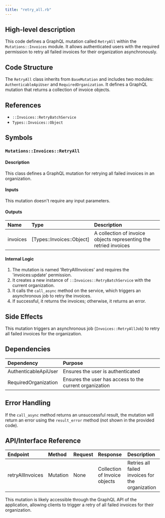 ```yaml
---
title: "retry_all.rb"
---
```


## High-level description
This code defines a GraphQL mutation called `RetryAll` within the `Mutations::Invoices` module. It allows authenticated users with the required permission to retry all failed invoices for their organization asynchronously.

## Code Structure
The `RetryAll` class inherits from `BaseMutation` and includes two modules: `AuthenticableApiUser` and `RequiredOrganization`. It defines a GraphQL mutation that returns a collection of invoice objects.

## References
- `::Invoices::RetryBatchService`
- `Types::Invoices::Object`

## Symbols

### `Mutations::Invoices::RetryAll`
#### Description
This class defines a GraphQL mutation for retrying all failed invoices in an organization.

#### Inputs
This mutation doesn't require any input parameters.

#### Outputs
| Name | Type | Description |
|:-----|:-----|:------------|
| invoices | [Types::Invoices::Object] | A collection of invoice objects representing the retried invoices |

#### Internal Logic
1. The mutation is named 'RetryAllInvoices' and requires the 'invoices:update' permission.
2. It creates a new instance of `::Invoices::RetryBatchService` with the current organization.
3. It calls the `call_async` method on the service, which triggers an asynchronous job to retry the invoices.
4. If successful, it returns the invoices; otherwise, it returns an error.

## Side Effects
This mutation triggers an asynchronous job (`Invoices::RetryAllJob`) to retry all failed invoices for the organization.

## Dependencies
| Dependency | Purpose |
|:-----------|:--------|
| AuthenticableApiUser | Ensures the user is authenticated |
| RequiredOrganization | Ensures the user has access to the current organization |

## Error Handling
If the `call_async` method returns an unsuccessful result, the mutation will return an error using the `result_error` method (not shown in the provided code).

## API/Interface Reference
| Endpoint | Method | Request | Response | Description |
|:---------|:-------|:--------|:---------|:------------|
| retryAllInvoices | Mutation | None | Collection of Invoice objects | Retries all failed invoices for the organization |

This mutation is likely accessible through the GraphQL API of the application, allowing clients to trigger a retry of all failed invoices for their organization.